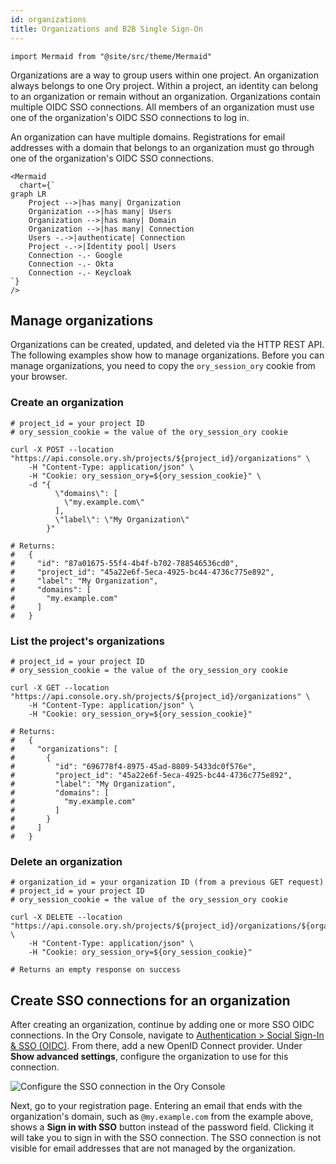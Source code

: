 ```yaml
---
id: organizations
title: Organizations and B2B Single Sign-On
---
```


```mdx-code-block
import Mermaid from "@site/src/theme/Mermaid"
```

Organizations are a way to group users within one project. An organization always belongs to one Ory project. Within a project, an
identity can belong to an organization or remain without an organization. Organizations contain multiple OIDC SSO connections. All
members of an organization must use one of the organization's OIDC SSO connections to log in.

An organization can have multiple domains. Registrations for email addresses with a domain that belongs to an organization must go
through one of the organization's OIDC SSO connections.

```mdx-code-block
<Mermaid
  chart={`
graph LR
    Project -->|has many| Organization
    Organization -->|has many| Users
    Organization -->|has many| Domain
    Organization -->|has many| Connection
    Users -.->|authenticate| Connection
    Project -.->|Identity pool| Users
    Connection -.- Google
    Connection -.- Okta
    Connection -.- Keycloak
`}
/>
```

## Manage organizations

Organizations can be created, updated, and deleted via the HTTP REST API. The following examples show how to manage organizations.
Before you can manage organizations, you need to copy the `ory_session_ory` cookie from your browser.

### Create an organization

```shell
# project_id = your project ID
# ory_session_cookie = the value of the ory_session_ory cookie

curl -X POST --location "https://api.console.ory.sh/projects/${project_id}/organizations" \
    -H "Content-Type: application/json" \
    -H "Cookie: ory_session_ory=${ory_session_cookie}" \
    -d "{
          \"domains\": [
            \"my.example.com\"
          ],
          \"label\": \"My Organization\"
        }"

# Returns:
#   {
#     "id": "87a01675-55f4-4b4f-b702-788546536cd0",
#     "project_id": "45a22e6f-5eca-4925-bc44-4736c775e892",
#     "label": "My Organization",
#     "domains": [
#       "my.example.com"
#     ]
#   }
```

### List the project's organizations

```shell
# project_id = your project ID
# ory_session_cookie = the value of the ory_session_ory cookie

curl -X GET --location "https://api.console.ory.sh/projects/${project_id}/organizations" \
    -H "Content-Type: application/json" \
    -H "Cookie: ory_session_ory=${ory_session_cookie}"

# Returns:
#   {
#     "organizations": [
#       {
#         "id": "696778f4-8975-45ad-8809-5433dc0f576e",
#         "project_id": "45a22e6f-5eca-4925-bc44-4736c775e892",
#         "label": "My Organization",
#         "domains": [
#           "my.example.com"
#         ]
#       }
#     ]
#   }
```

### Delete an organization

```shell
# organization_id = your organization ID (from a previous GET request)
# project_id = your project ID
# ory_session_cookie = the value of the ory_session_ory cookie

curl -X DELETE --location "https://api.console.ory.sh/projects/${project_id}/organizations/${organization_id}" \
    -H "Content-Type: application/json" \
    -H "Cookie: ory_session_ory=${ory_session_cookie}"

# Returns an empty response on success
```

## Create SSO connections for an organization

After creating an organization, continue by adding one or more SSO OIDC connections. In the Ory Console, navigate to
[Authentication > Social Sign-In & SSO (OIDC)](https://console.ory.sh/projects/current/social-signin). From there, add a new
OpenID Connect provider. Under **Show advanced settings**, configure the organization to use for this connection.

![Configure the SSO connection in the Ory Console](configure-sso-connection.png)

Next, go to your registration page. Entering an email that ends with the organization's domain, such as `@my.example.com` from the
example above, shows a **Sign in with SSO** button instead of the password field. Clicking it will take you to sign in with the
SSO connection. The SSO connection is not visible for email addresses that are not managed by the organization.
